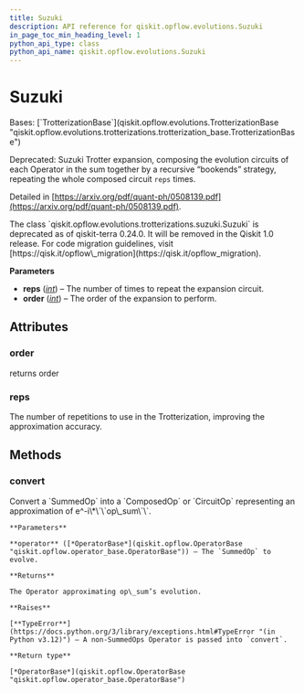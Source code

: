 ```yaml
---
title: Suzuki
description: API reference for qiskit.opflow.evolutions.Suzuki
in_page_toc_min_heading_level: 1
python_api_type: class
python_api_name: qiskit.opflow.evolutions.Suzuki
---
```


# Suzuki

<Class id="qiskit.opflow.evolutions.Suzuki" github="https://github.com/qiskit/qiskit/tree/stable/0.46/qiskit/opflow/evolutions/trotterizations/suzuki.py" signature="qiskit.opflow.evolutions.Suzuki(reps=1, order=2)">
  Bases: [`TrotterizationBase`](qiskit.opflow.evolutions.TrotterizationBase "qiskit.opflow.evolutions.trotterizations.trotterization_base.TrotterizationBase")

  Deprecated: Suzuki Trotter expansion, composing the evolution circuits of each Operator in the sum together by a recursive “bookends” strategy, repeating the whole composed circuit `reps` times.

  Detailed in [https://arxiv.org/pdf/quant-ph/0508139.pdf](https://arxiv.org/pdf/quant-ph/0508139.pdf).

  <Admonition title="Deprecated since version 0.24.0" type="danger">
    The class `qiskit.opflow.evolutions.trotterizations.suzuki.Suzuki` is deprecated as of qiskit-terra 0.24.0. It will be removed in the Qiskit 1.0 release. For code migration guidelines, visit [https://qisk.it/opflow\_migration](https://qisk.it/opflow_migration).
  </Admonition>

  **Parameters**

  *   **reps** ([*int*](https://docs.python.org/3/library/functions.html#int "(in Python v3.12)")) – The number of times to repeat the expansion circuit.
  *   **order** ([*int*](https://docs.python.org/3/library/functions.html#int "(in Python v3.12)")) – The order of the expansion to perform.

  ## Attributes

  ### order

  <Attribute id="qiskit.opflow.evolutions.Suzuki.order" name="order">
    returns order
  </Attribute>

  ### reps

  <Attribute id="qiskit.opflow.evolutions.Suzuki.reps" name="reps">
    The number of repetitions to use in the Trotterization, improving the approximation accuracy.
  </Attribute>

  ## Methods

  ### convert

  <Function id="qiskit.opflow.evolutions.Suzuki.convert" name="convert" signature="convert(operator)">
    Convert a `SummedOp` into a `ComposedOp` or `CircuitOp` representing an approximation of e^-i\*\`\`op\_sum\`\`.

    **Parameters**

    **operator** ([*OperatorBase*](qiskit.opflow.OperatorBase "qiskit.opflow.operator_base.OperatorBase")) – The `SummedOp` to evolve.

    **Returns**

    The Operator approximating op\_sum’s evolution.

    **Raises**

    [**TypeError**](https://docs.python.org/3/library/exceptions.html#TypeError "(in Python v3.12)") – A non-SummedOps Operator is passed into `convert`.

    **Return type**

    [*OperatorBase*](qiskit.opflow.OperatorBase "qiskit.opflow.operator_base.OperatorBase")
  </Function>
</Class>


